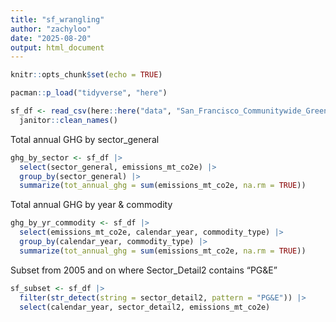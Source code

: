```yaml
---
title: "sf_wrangling"
author: "zachyloo"
date: "2025-08-20"
output: html_document
---
```


```r
knitr::opts_chunk$set(echo = TRUE)
```

```r
pacman::p_load("tidyverse", "here")

sf_df <- read_csv(here::here("data", "San_Francisco_Communitywide_Greenhouse_Gas_Inventory.csv")) |> 
  janitor::clean_names()
```

Total annual GHG by sector_general
```r
ghg_by_sector <- sf_df |>
  select(sector_general, emissions_mt_co2e) |> 
  group_by(sector_general) |> 
  summarize(tot_annual_ghg = sum(emissions_mt_co2e, na.rm = TRUE))
```

Total annual GHG by year & commodity
```r
ghg_by_yr_commodity <- sf_df |> 
  select(emissions_mt_co2e, calendar_year, commodity_type) |> 
  group_by(calendar_year, commodity_type) |> 
  summarize(tot_annual_ghg = sum(emissions_mt_co2e, na.rm = TRUE))
```

Subset from 2005 and on where Sector_Detail2 contains "PG&E"
```r
sf_subset <- sf_df |> 
  filter(str_detect(string = sector_detail2, pattern = "PG&E")) |> 
  select(calendar_year, sector_detail2, emissions_mt_co2e)
```

